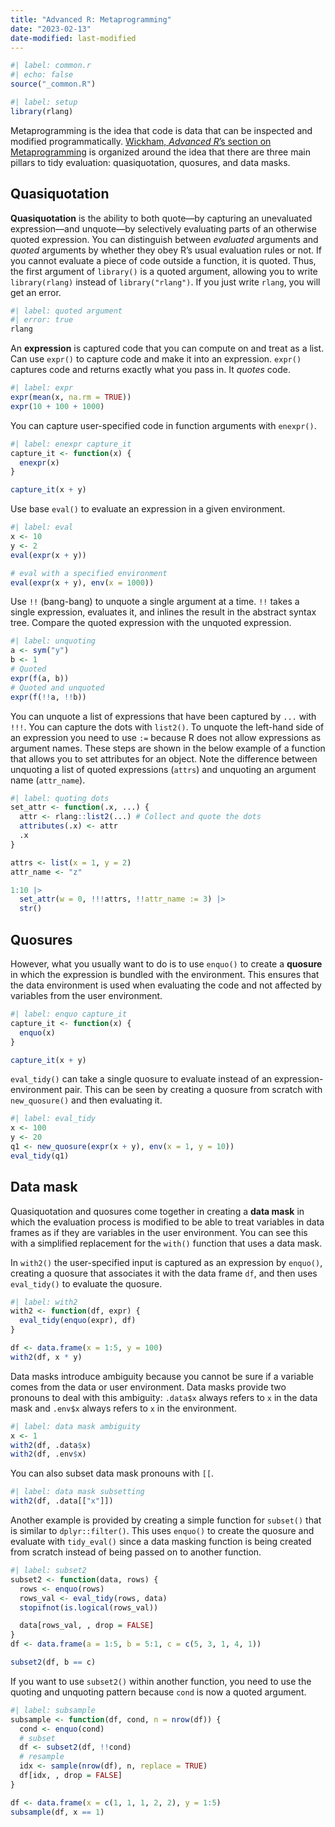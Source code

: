 ```yaml
---
title: "Advanced R: Metaprogramming"
date: "2023-02-13"
date-modified: last-modified
---
```


```r
#| label: common.r
#| echo: false
source("_common.R")
```

```r
#| label: setup
library(rlang)
```

Metaprogramming is the idea that code is data that can be inspected and modified programmatically. [Wickham, *Advanced R*'s section on Metaprogramming](https://adv-r.hadley.nz/metaprogramming.html) is organized around the idea that there are three main pillars to tidy evaluation: quasiquotation, quosures, and data masks.

## Quasiquotation {#sec-quasiquotation}

**Quasiquotation** is the ability to both quote—by capturing an unevaluated expression—and unquote—by selectively evaluating parts of an otherwise quoted expression. You can distinguish between *evaluated* arguments and *quoted* arguments by whether they obey R's usual evaluation rules or not. If you cannot evaluate a piece of code outside a function, it is quoted. Thus, the first argument of `library()` is a quoted argument, allowing you to write `library(rlang)` instead of `library("rlang")`. If you just write `rlang`, you will get an error.

```r
#| label: quoted argument
#| error: true
rlang
```

An **expression** is captured code that you can compute on and treat as a list. Can use `expr()` to capture code and make it into an expression. `expr()` captures code and returns exactly what you pass in. It *quotes* code.

```r
#| label: expr
expr(mean(x, na.rm = TRUE))
expr(10 + 100 + 1000)
```

You can capture user-specified code in function arguments with `enexpr()`.

```r
#| label: enexpr capture_it
capture_it <- function(x) {
  enexpr(x)
}

capture_it(x + y)
```

Use base `eval()` to evaluate an expression in a given environment.

```r
#| label: eval
x <- 10
y <- 2
eval(expr(x + y))

# eval with a specified environment
eval(expr(x + y), env(x = 1000))
```

Use `!!` (bang-bang) to unquote a single argument at a time. `!!` takes a single expression, evaluates it, and inlines the result in the abstract syntax tree. Compare the quoted expression with the unquoted expression.

```r
#| label: unquoting
a <- sym("y")
b <- 1
# Quoted
expr(f(a, b))
# Quoted and unquoted
expr(f(!!a, !!b))

```

You can unquote a list of expressions that have been captured by `...` with `!!!`. You can capture the dots with `list2()`. To unquote the left-hand side of an expression you need to use `:=` because R does not allow expressions as argument names. These steps are shown in the below example of a function that allows you to set attributes for an object. Note the difference between unquoting a list of quoted expressions (`attrs`) and unquoting an argument name (`attr_name`).

```r
#| label: quoting dots
set_attr <- function(.x, ...) {
  attr <- rlang::list2(...) # Collect and quote the dots
  attributes(.x) <- attr
  .x
}

attrs <- list(x = 1, y = 2)
attr_name <- "z"

1:10 |> 
  set_attr(w = 0, !!!attrs, !!attr_name := 3) |>  
  str()
```

## Quosures {#sec-quosures}

However, what you usually want to do is to use `enquo()` to create a **quosure** in which the expression is bundled with the environment. This ensures that the data environment is used when evaluating the code and not affected by variables from the user environment.

```r
#| label: enquo capture_it
capture_it <- function(x) {
  enquo(x)
}

capture_it(x + y)
```

`eval_tidy()` can take a single quosure to evaluate instead of an expression-environment pair. This can be seen by creating a quosure from scratch with `new_quosure()` and then evaluating it.

```r
#| label: eval_tidy
x <- 100
y <- 20
q1 <- new_quosure(expr(x + y), env(x = 1, y = 10))
eval_tidy(q1)
```

## Data mask {#sec-data-mask}

Quasiquotation and quosures come together in creating a **data mask** in which the evaluation process is modified to be able to treat variables in data frames as if they are variables in the user environment. You can see this with a simplified replacement for the `with()` function that uses a data mask.

In `with2()` the user-specified input is captured as an expression by `enquo()`, creating a quosure that associates it with the data frame `df`, and then uses `eval_tidy()` to evaluate the quosure.

```r
#| label: with2
with2 <- function(df, expr) {
  eval_tidy(enquo(expr), df)
}

df <- data.frame(x = 1:5, y = 100)
with2(df, x * y)
```

Data masks introduce ambiguity because you cannot be sure if a variable comes from the data or user environment. Data masks provide two pronouns to deal with this ambiguity: `.data$x` always refers to `x` in the data mask and `.env$x` always refers to `x` in the environment.

```r
#| label: data mask ambiguity
x <- 1
with2(df, .data$x)
with2(df, .env$x)
```

You can also subset data mask pronouns with `[[`.

```r
#| label: data mask subsetting
with2(df, .data[["x"]])
```

Another example is provided by creating a simple function for `subset()` that is similar to `dplyr::filter()`. This uses `enquo()` to create the quosure and evaluate with `tidy_eval()` since a data masking function is being created from scratch instead of being passed on to another function.

```r
#| label: subset2
subset2 <- function(data, rows) {
  rows <- enquo(rows)
  rows_val <- eval_tidy(rows, data)
  stopifnot(is.logical(rows_val))

  data[rows_val, , drop = FALSE]
}
df <- data.frame(a = 1:5, b = 5:1, c = c(5, 3, 1, 4, 1))

subset2(df, b == c)
```

If you want to use `subset2()` within another function, you need to use the quoting and unquoting pattern because `cond` is now a quoted argument.

```r
#| label: subsample
subsample <- function(df, cond, n = nrow(df)) {
  cond <- enquo(cond)
  # subset
  df <- subset2(df, !!cond)
  # resample
  idx <- sample(nrow(df), n, replace = TRUE)
  df[idx, , drop = FALSE]
}

df <- data.frame(x = c(1, 1, 1, 2, 2), y = 1:5)
subsample(df, x == 1)
```
